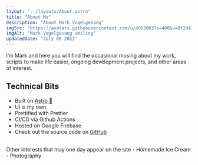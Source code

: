 ```yaml
---
layout: "../layouts/About.astro"
title: "About Me"
description: "About Mark Vogelgesang"
imgSrc: "https://avatars.githubusercontent.com/u/4053083?s=400&u=0f2d415b4df232258bc963a108421d48fe6a408a&v=4"
imgAlt: "Mark Vogelgesang smiling"
updatedDate: "July 08 2023"
---
```


I’m Mark and here you will find the occasional musing about my work, scripts to make life easier, ongoing development projects, and other areas of interest.

## Technical Bits

- Built on [Astro 🚀](https://astro.build/)
- UI is my own
- Prettified with Prettier
- CI/CD via Github Actions
- Hosted on Google Firebase
- Check out the source code on [GitHub](https://github.com/mvogelgesang/mark-vogelgesang)
    
<br />
Other interests that may one day appear on the site
- Homemade Ice Cream
- Photography
